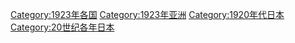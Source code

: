 [[Category:1923年各国|Category:1923年各国]]
[[Category:1923年亚洲|Category:1923年亚洲]]
[[Category:1920年代日本|Category:1920年代日本]]
[[Category:20世纪各年日本|Category:20世纪各年日本]]